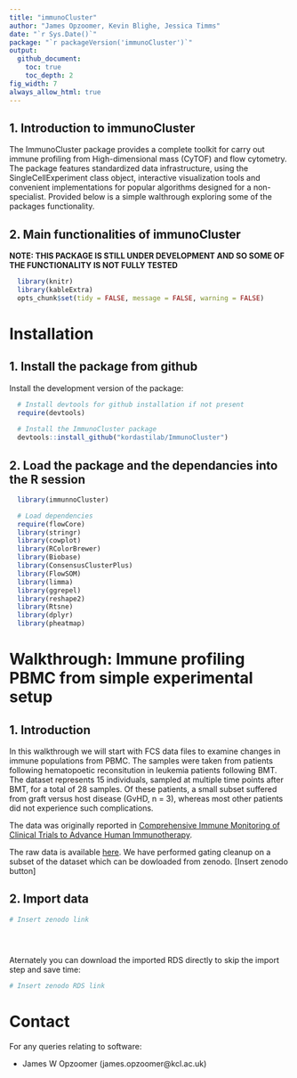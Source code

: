 ```yaml
---
title: "immunoCluster"
author: "James Opzoomer, Kevin Blighe, Jessica Timms"
date: "`r Sys.Date()`"
package: "`r packageVersion('immunoCluster')`"
output:
  github_document:
    toc: true
    toc_depth: 2
fig_width: 7
always_allow_html: true
---
```





## 1. Introduction to immunoCluster

The ImmunoCluster package provides a complete toolkit for carry out immune profiling from High-dimensional mass (CyTOF) and flow cytometry. The package features standardized data infrastructure, using the SingleCellExperiment class object, interactive visualization tools and convenient implementations for popular algorithms designed for a non-specialist. Provided below is a simple walthrough exploring some of the packages functionality. 

## 2. Main functionalities of immunoCluster

**NOTE: THIS PACKAGE IS STILL UNDER DEVELOPMENT AND SO SOME OF THE FUNCTIONALITY IS NOT FULLY TESTED**

```r
  library(knitr)
  library(kableExtra)
  opts_chunk$set(tidy = FALSE, message = FALSE, warning = FALSE)
```

# Installation

## 1. Install the package from github

Install the development version of the package:

```r
  # Install devtools for github installation if not present
  require(devtools)
  
  # Install the ImmunoCluster package
  devtools::install_github("kordastilab/ImmunoCluster")
```

## 2. Load the package and the dependancies into the R session

```r
  library(immunnoCluster)

  # Load dependencies
  require(flowCore)
  library(stringr)
  library(cowplot)
  library(RColorBrewer)
  library(Biobase)
  library(ConsensusClusterPlus)
  library(FlowSOM)
  library(limma)
  library(ggrepel)
  library(reshape2)
  library(Rtsne)
  library(dplyr)
  library(pheatmap)
```

# Walkthrough: Immune profiling PBMC from simple experimental setup

## 1. Introduction

In this walkthrough we will start with FCS data files to examine changes in immune populations from PBMC. The samples were taken from patients following hematopoetic reconsitution in leukemia patients following BMT. The dataset represents 15 individuals, sampled at multiple time points after BMT, for a total of 28 samples. Of these patients, a small subset suffered from graft versus host disease (GvHD, n = 3), whereas most other patients did not experience such complications. 

The data was originally reported in [Comprehensive Immune Monitoring of Clinical Trials to Advance Human Immunotherapy](https://www.sciencedirect.com/science/article/pii/S2211124719308228). 

The raw data is available [here](http://flowrepository.org/id/FR-FCM-Z244). We have performed gating cleanup on a subset of the dataset which can be dowloaded from zenodo. 
[Insert zenodo button]

## 2. Import data 

```r

# Insert zenodo link

```

```r

```


```r

```


```r

```

Aternately you can download the imported RDS directly to skip the import step and save time:

```r

# Insert zenodo RDS link

```


# Contact

For any queries relating to software:

* James W Opzoomer (james.opzoomer@kcl.ac.uk)
